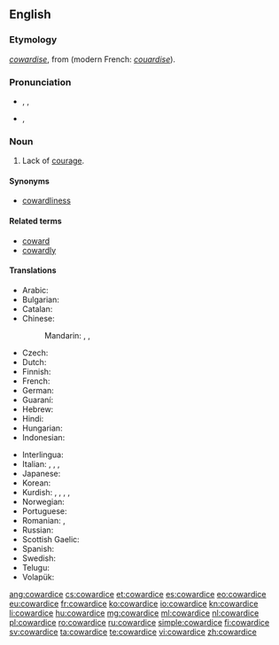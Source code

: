 ==English==
{{wikipedia}}

===Etymology===
{{etyl|enm|en}} ''[[cowardise]]'', from {{etyl|xno|en}} {{term|cuardise|lang=fro}} (modern French: ''[[couardise]]'').

===Pronunciation===
* {{a|RP}} {{enPR|kouʹərdĭs}}, {{IPA|/ˈkaʊədɪs/}}, {{X-SAMPA|/"kaU@dIs/}}
* {{a|US}} {{IPA|/ˈkaʊɚdɪs/}}, {{X-SAMPA|/"kaU@`dIs/}}

===Noun===
{{en-noun|s|-}}

# Lack of [[courage]].

====Synonyms====
* [[cowardliness]]

====Related terms====
* [[coward]]
* [[cowardly]]

====Translations====
{{trans-top|the lack of courage}}
* Arabic: {{t-|ar|جبانة|f|tr=jabaana}}
* Bulgarian: {{t-|bg|страхливост}}
* Catalan: {{t-|ca|covardia|f}}
* Chinese:
*: Mandarin: {{t|cmn|膽怯|sc=Hani}}, {{t|cmn|胆怯|tr=dǎnqiè|sc=Hani}}, {{t|cmn|怯懦|tr=qiènuò|sc=Hani}}
* Czech: {{t-|cs|zbabělost|f}}
* Dutch: {{t+|nl|lafheid}}
* Finnish: {{t-|fi|pelkuruus}}
* French: {{t+|fr|lâcheté|f}}
* German: {{t+|de|Feigheit|f}}
* Guaraní: {{t-|gn|py'amirĩ}}
* Hebrew: {{t-|he|פחדנות|f|tr=pakhdanut}}
* Hindi: {{t-|hi|कायरता|tr=kāyartā}}
* Hungarian: {{t+|hu|gyávaság}}
* Indonesian: {{t+|id|kepengecutan}}
{{trans-mid}}
* Interlingua: {{t-|ia|coardia}}
* Italian: {{t-|it|codardia}}, {{t+|it|viltà}}, {{t-|it|pusillanimità}}, {{t-|it|vigliaccheria}}
* Japanese: {{t-|ja|憶病|tr=おくびょう, okubyō}}
* Korean: {{t+|ko|비겁|tr=bi geop|sc=Hang}}
* Kurdish: {{t+|ku|newêrekî}}, {{t+|ku|tirsokî}}, {{t+|ku|tirsonekî}}, {{t+|ku|bêcesaretî}}, {{t+|ku|bêcuretî}}
* Norwegian: {{t-|no|feighet|m}}
* Portuguese: {{t+|pt|covardia|f}}
* Romanian: {{t+|ro|poltronerie|f}}, {{t+|ro|lașitate|f}}
* Russian: {{t+|ru|трусость|f|tr=trúsost'}}
* Scottish Gaelic: {{t-|gd|cladhaireachd|f}}
* Spanish: {{t-|es|cobardía|f}}
* Swedish: {{t+|sv|feghet|c}}
* Telugu: {{t+|te|పిరికితనము|tr=pirikitanamu|sc=Telu}}
* Volapük: {{t+|vo|dredöf}}
{{trans-bottom}}

[[ang:cowardice]]
[[cs:cowardice]]
[[et:cowardice]]
[[es:cowardice]]
[[eo:cowardice]]
[[eu:cowardice]]
[[fr:cowardice]]
[[ko:cowardice]]
[[io:cowardice]]
[[kn:cowardice]]
[[li:cowardice]]
[[hu:cowardice]]
[[mg:cowardice]]
[[ml:cowardice]]
[[nl:cowardice]]
[[pl:cowardice]]
[[ro:cowardice]]
[[ru:cowardice]]
[[simple:cowardice]]
[[fi:cowardice]]
[[sv:cowardice]]
[[ta:cowardice]]
[[te:cowardice]]
[[vi:cowardice]]
[[zh:cowardice]]
